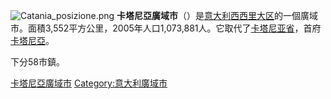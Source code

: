 {{无来源|time=2022-4-27}}
[[File:Catania_posizione.png|right]]
'''卡塔尼亞廣域市'''（{{lang-it|Città metropolitana di Catania}}）是[[意大利|意大利]][[西西里岛|西西里大区]]的一個廣域市。面積3,552平方公里，2005年人口1,073,881人。它取代了[[卡塔尼亚省|卡塔尼亚省]]，首府[[卡塔尼亞|卡塔尼亞]]。

下分58市鎮。

{{Sicily}}
{{卡塔尼亞廣域市市鎮|nocat=yes}}

{{Authority control}}
[[Category:卡塔尼亞廣域市|]]
[[Category:意大利廣域市|Category:意大利廣域市]]